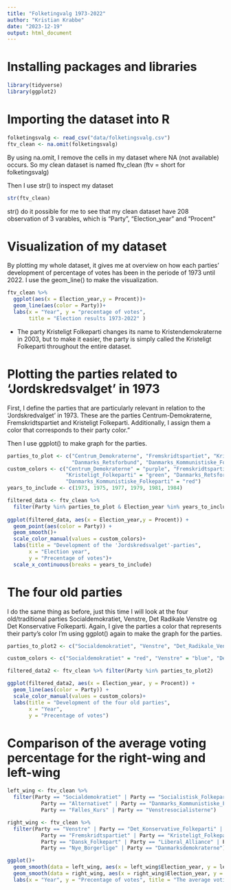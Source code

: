 ```yaml
---
title: "Folketingvalg 1973-2022"
author: "Kristian Krabbe"
date: "2023-12-19"
output: html_document
---
```


# Installing packages and libraries
```r
library(tidyverse)
library(ggplot2)
```

# Importing the dataset into R
```r
folketingsvalg <- read_csv("data/folketingsvalg.csv")
ftv_clean <- na.omit(folketingsvalg)
```
By using na.omit, I remove the cells in my dataset where NA (not available) occurs.
So my clean dataset is named ftv_clean (ftv = short for folketingsvalg)

Then I use str() to inspect my dataset
```r
str(ftv_clean)
```
str() do it possible for me to see that my clean dataset have 208 observation of 3 varables, which is "Party", "Election_year" and "Procent"

# Visualization of my dataset
By plotting my whole dataset, it gives me at overview on how each parties' development of percentage of votes has been in the periode of 1973 until 2022. 
I use the geom_line() to make the visualization.
```r
ftv_clean %>% 
  ggplot(aes(x = Election_year,y = Procent))+
  geom_line(aes(color = Party))+
  labs(x = "Year", y = "precentage of votes", 
       title = "Election results 1973-2022" )
```

* The party Kristeligt Folkeparti changes its name to Kristendemokraterne in 2003, but to make it easier, the party is simply called the Kristeligt Folkeparti throughout the entire dataset.

# Plotting the parties related to 'Jordskredsvalget' in 1973
First, I define the parties that are particularly relevant in relation to the 'Jordskredvalget' in 1973. These are the parties Centrum-Demokraterne, Fremskridtspartiet and Kristeligt Folkeparti.
Additionally, I assign them a color that corresponds to their party color."

Then I use ggplot() to make graph for the parties.
```r
parties_to_plot <- c("Centrum_Demokraterne", "Fremskridtspartiet", "Kristeligt_Folkeparti", 
                     "Danmarks_Retsforbund", "Danmarks_Kommunistiske_Folkeparti")
custom_colors <- c("Centrum_Demokraterne" = "purple", "Fremskridtspartiet" = "yellow", 
                   "Kristeligt_Folkeparti" = "green", "Danmarks_Retsforbund" = "violet", 
                   "Danmarks_Kommunistiske_Folkeparti" = "red")
years_to_include <- c(1973, 1975, 1977, 1979, 1981, 1984)

filtered_data <- ftv_clean %>%
  filter(Party %in% parties_to_plot & Election_year %in% years_to_include)
  
ggplot(filtered_data, aes(x = Election_year,y = Procent)) +
  geom_point(aes(color = Party)) +
  geom_smooth()+
  scale_color_manual(values = custom_colors)+
  labs(title = "Development of the 'Jordskredsvalget'-parties",
       x = "Election year",
       y = "Precentage of votes")+
  scale_x_continuous(breaks = years_to_include)
```


# The four old parties
I do the same thing as before, just this time I will look at the four old/traditional parties Socialdemokratiet, Venstre, Det Radikale Venstre og Det Konservative Folkeparti.
Again, I give the parties a color that represents their party's color
I'm using ggplot() again to make the graph for the parties.
```r
parties_to_plot2 <- c("Socialdemokratiet", "Venstre", "Det_Radikale_Venstre", "Det_Konservative_Folkeparti")

custom_colors <- c("Socialdemokratiet" = "red", "Venstre" = "blue", "Det_Radikale_Venstre" = "purple", "Det_Konservative_Folkeparti" = "green")

filtered_data2 <- ftv_clean %>% filter(Party %in% parties_to_plot2)

ggplot(filtered_data2, aes(x = Election_year, y = Procent)) +
  geom_line(aes(color = Party)) +
  scale_color_manual(values = custom_colors)+
  labs(title = "Development of the four old parties",
       x = "Year",
       y = "Precentage of votes")
```

# Comparison of the average voting percentage for the right-wing and left-wing

```r
left_wing <- ftv_clean %>% 
  filter(Party == "Socialdemokratiet" | Party == "Socialistisk_Folkeparti" | Party == "Endhedslisten" |
           Party == "Alternativet" | Party == "Danmarks_Kommunistiske_Folkeparti" | 
           Party == "Fælles_Kurs" | Party == "Venstresocialisterne")

```

```r
right_wing <- ftv_clean %>% 
  filter(Party == "Venstre" | Party == "Det_Konservative_Folkeparti" | Party == "Centrum_Demokratern" | 
           Party == "Fremskridtspartiet" | Party == "Kristeligt_Folkeparti" | Party == "Danmarks_Retsforbund" | 
           Party == "Dansk_Folkepart" | Party == "Liberal_Alliance" | Party == "Moderaterne" | 
           Party == "Nye_Borgerlige" | Party == "Danmarksdemokraterne")
```

```r
ggplot()+
  geom_smooth(data = left_wing, aes(x = left_wing$Election_year, y = left_wing$Procent, color = "left_wing"))+
  geom_smooth(data = right_wing, aes(x = right_wing$Election_year, y = right_wing$Procent, color = "right_wing"))+
  labs(x = "Year", y = "Precentage of votes", title = "The average voting percentage for the right-wing and left-wing")
```

